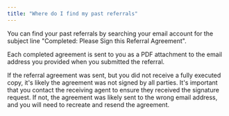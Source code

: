 ```yaml
---
title: "Where do I find my past referrals"
---
```


You can find your past referrals by searching your email account for the subject line "Completed: Please Sign this Referral Agreement".

Each completed agreement is sent to you as a PDF attachment to the email address you provided when you submitted the referral.

If the referral agreement was sent, but you did not receive a fully executed copy, it's likely the agreement was not signed by all parties. It's important that you contact the receiving agent to ensure they received the signature request. If not, the agreement was likely sent to the wrong email address, and you will need to recreate and resend the agreement.